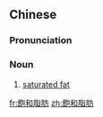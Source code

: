 {{also|饱和脂肪}}
==Chinese==
{{zh-forms|s=饱和脂肪|type=22}}

===Pronunciation===
{{zh-pron
|m=bǎohé zhīfáng
|c=baau2 wo4 zi1 fong1
|cat=n
}}

===Noun===
{{zh-noun}}

# [[saturated fat]]

[[fr:飽和脂肪]]
[[zh:飽和脂肪]]